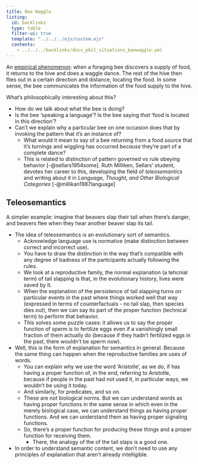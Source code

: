 ```yaml
---
title: Bee Waggle
listing:
  id: backlinks
  type: table
  filter-ui: true
  template: "../../../ejs/custom.ejs"
  contents:
    - ../../../backlinks/docs_phil_situations_beewaggle.yml
---
```



An [empirical phenomenon](https://en.wikipedia.org/wiki/Waggle_dance): when a foraging bee discovers a supply of food, it returns to the hive and does a waggle dance. The rest of the hive then flies out in a certain direction and distance, locating the food. In some sense, the bee communicates the information of the food supply to the hive.

What's philosophically interesting about this?

- How do we talk about what the bee is doing?
- Is the bee 'speaking a language'? Is the bee saying *that* 'food is located in this direction'?
- Can't we explain why a particular bee on one occasion does that by invoking the pattern that it's an instance of?
    - What would it mean to say of a bee returning from a food source that it's turnings and wiggling has occurred *because* they're part of a complete dance?
    - This is related to distinction of pattern governed vs rule obeying behavior [-@sellars1954some]. Ruth Milliken, Sellars' student, devotes her career to this, developing the field of *teleosemantics* and writing about it in *Language, Thought, and Other Biological Categories* [-@millikan1987language]

## Teleosemantics

A simpler example: imagine that beavers slap their tail when there's danger, and beavers flee when they hear another beaver slap its tail.

- The idea of teleosemantics is an evolutionary sort of semantics.
    - Acknowledge language use is normative (make distinction between correct and incorrect use).
    - You have to draw the distinction in the way that's compatible with any degree of badness of the participants actually following the rules.
    - We look at a reproductive family, the normal explanation (a tehcnial term) of tail slapping is that, in the evolutionary history, lives were saved by it.
    - When the explanation of the persistence of tail slapping turns on particular events in the past where things worked well that way (expressed in terms of counterfactuals - no tail slap, then species dies out), then we can say its part of the proper function (technical term) to perform that behavior.
    - This solves some puzzle cases: it allows us to say the proper function of sperm is to fertilize eggs even if a vanishingly small fraction of them actually do (because if they hadn't fertilized eggs in the past, there wouldn't be sperm now).

- Well, this is the form of explanation for semantics in general. Because the same thing can happen when the reproductive families are uses of words.
    - You can explain why we use the word 'Aristotle', as we do, if has having a proper function of, in the end, referring to Aristotle, because if people in the past had not used it, in particular ways, we wouldn't be using it today.
    - And similarly, for predicates, and so on.
    - These are not biological norms. But we can understand words as having proper functions in the same sense in which even in the merely biological case, we can understand things as having proper functions. And we can understand them as having proper signaling functions.
    - So, there's a proper function for producing these things and a proper function for receiving them.
        - There, the analogy of the of the tail slaps is a good one.

- In order to understand semantic content, we don't need to use any principles of explanation that aren't already intelligible.
